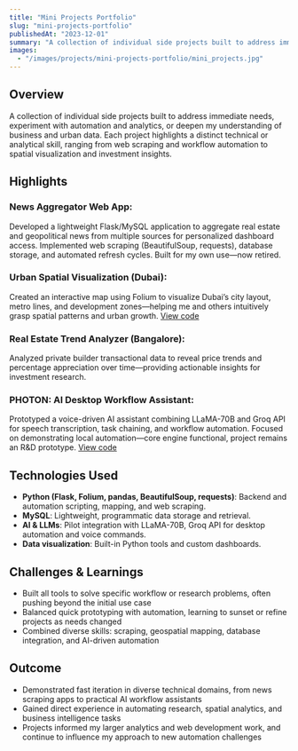 ```yaml
---
title: "Mini Projects Portfolio"
slug: "mini-projects-portfolio"
publishedAt: "2023-12-01"
summary: "A collection of individual side projects built to address immediate needs, experiment with automation and analytics, or deepen my understanding of business and urban data. Each project highlights a distinct technical or analytical skill, ranging from web scraping and workflow automation to spatial visualization and investment insights."
images:
  - "/images/projects/mini-projects-portfolio/mini_projects.jpg"
---
```


## Overview

A collection of individual side projects built to address immediate needs, experiment with automation and analytics, or deepen my understanding of business and urban data. Each project highlights a distinct technical or analytical skill, ranging from web scraping and workflow automation to spatial visualization and investment insights.

## Highlights

### News Aggregator Web App:
Developed a lightweight Flask/MySQL application to aggregate real estate and geopolitical news from multiple sources for personalized dashboard access. Implemented web scraping (BeautifulSoup, requests), database storage, and automated refresh cycles. Built for my own use—now retired.

### Urban Spatial Visualization (Dubai):
Created an interactive map using Folium to visualize Dubai’s city layout, metro lines, and development zones—helping me and others intuitively grasp spatial patterns and urban growth.
[View code](https://github.com/YottaParasec/Spatial-Visualization---Dubai)

### Real Estate Trend Analyzer (Bangalore):
Analyzed private builder transactional data to reveal price trends and percentage appreciation over time—providing actionable insights for investment research.

### PHOTON: AI Desktop Workflow Assistant:
Prototyped a voice-driven AI assistant combining LLaMA-70B and Groq API for speech transcription, task chaining, and workflow automation. Focused on demonstrating local automation—core engine functional, project remains an R&D prototype.
[View code](https://github.com/YottaParasec/PHOTON---A-Personal-Desktop-Assistant)

## Technologies Used

- **Python (Flask, Folium, pandas, BeautifulSoup, requests)**: Backend and automation scripting, mapping, and web scraping.
- **MySQL**: Lightweight, programmatic data storage and retrieval.
- **AI & LLMs**: Pilot integration with LLaMA-70B, Groq API for desktop automation and voice commands.
- **Data visualization**: Built-in Python tools and custom dashboards.

## Challenges & Learnings

- Built all tools to solve specific workflow or research problems, often pushing beyond the initial use case
- Balanced quick prototyping with automation, learning to sunset or refine projects as needs changed
- Combined diverse skills: scraping, geospatial mapping, database integration, and AI-driven automation

## Outcome

- Demonstrated fast iteration in diverse technical domains, from news scraping apps to practical AI workflow assistants
- Gained direct experience in automating research, spatial analytics, and business intelligence tasks
- Projects informed my larger analytics and web development work, and continue to influence my approach to new automation challenges
